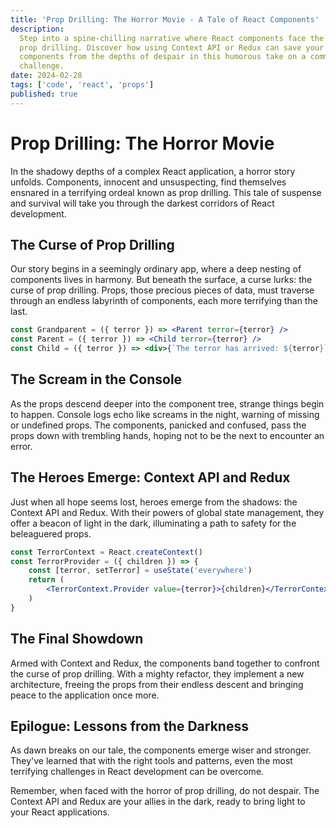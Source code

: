 ```yaml
---
title: 'Prop Drilling: The Horror Movie - A Tale of React Components'
description:
  Step into a spine-chilling narrative where React components face the dread of
  prop drilling. Discover how using Context API or Redux can save your
  components from the depths of despair in this humorous take on a common React
  challenge.
date: 2024-02-28
tags: ['code', 'react', 'props']
published: true
---
```


# Prop Drilling: The Horror Movie

In the shadowy depths of a complex React application, a horror story unfolds.
Components, innocent and unsuspecting, find themselves ensnared in a terrifying
ordeal known as prop drilling. This tale of suspense and survival will take you
through the darkest corridors of React development.

## The Curse of Prop Drilling

Our story begins in a seemingly ordinary app, where a deep nesting of components
lives in harmony. But beneath the surface, a curse lurks: the curse of prop
drilling. Props, those precious pieces of data, must traverse through an endless
labyrinth of components, each more terrifying than the last.

```jsx
const Grandparent = ({ terror }) => <Parent terror={terror} />
const Parent = ({ terror }) => <Child terror={terror} />
const Child = ({ terror }) => <div>{`The terror has arrived: ${terror}`}</div>
```

## The Scream in the Console

As the props descend deeper into the component tree, strange things begin to
happen. Console logs echo like screams in the night, warning of missing or
undefined props. The components, panicked and confused, pass the props down with
trembling hands, hoping not to be the next to encounter an error.

## The Heroes Emerge: Context API and Redux

Just when all hope seems lost, heroes emerge from the shadows: the Context API
and Redux. With their powers of global state management, they offer a beacon of
light in the dark, illuminating a path to safety for the beleaguered props.

```jsx
const TerrorContext = React.createContext()
const TerrorProvider = ({ children }) => {
	const [terror, setTerror] = useState('everywhere')
	return (
		<TerrorContext.Provider value={terror}>{children}</TerrorContext.Provider>
	)
}
```

## The Final Showdown

Armed with Context and Redux, the components band together to confront the curse
of prop drilling. With a mighty refactor, they implement a new architecture,
freeing the props from their endless descent and bringing peace to the
application once more.

## Epilogue: Lessons from the Darkness

As dawn breaks on our tale, the components emerge wiser and stronger. They've
learned that with the right tools and patterns, even the most terrifying
challenges in React development can be overcome.

Remember, when faced with the horror of prop drilling, do not despair. The
Context API and Redux are your allies in the dark, ready to bring light to your
React applications.
